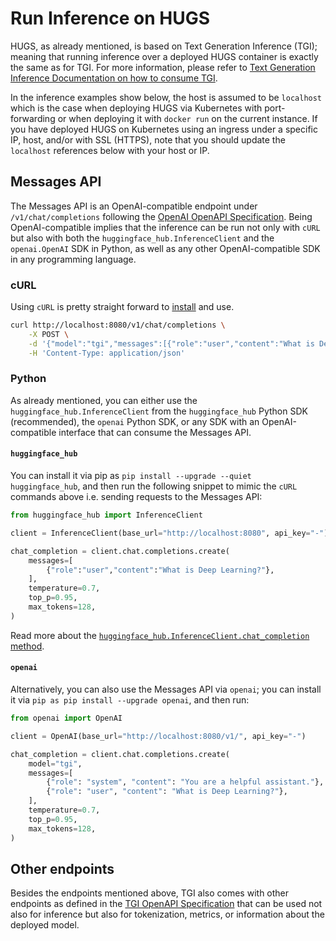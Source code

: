 # Run Inference on HUGS

HUGS, as already mentioned, is based on Text Generation Inference (TGI); meaning that running inference over a deployed HUGS container is exactly the same as for TGI. For more information, please refer to [Text Generation Inference Documentation on how to consume TGI](https://huggingface.co/docs/text-generation-inference/en/basic_tutorials/consuming_tgi).

<Tip>

In the inference examples show below, the host is assumed to be `localhost` which is the case when deploying HUGS via Kubernetes with port-forwarding or when deploying it with `docker run` on the current instance. If you have deployed HUGS on Kubernetes using an ingress under a specific IP, host, and/or with SSL (HTTPS), note that you should update the `localhost` references below with your host or IP.

</Tip>

## Messages API

The Messages API is an OpenAI-compatible endpoint under `/v1/chat/completions` following the [OpenAI OpenAPI Specification](https://github.com/openai/openai-openapi). Being OpenAI-compatible implies that the inference can be run not only with `cURL` but also with both the `huggingface_hub.InferenceClient` and the `openai.OpenAI` SDK in Python, as well as any other OpenAI-compatible SDK in any programming language.

### cURL

Using `cURL` is pretty straight forward to [install](https://curl.se/docs/install.html) and use.

```bash
curl http://localhost:8080/v1/chat/completions \
    -X POST \
    -d '{"model":"tgi","messages":[{"role":"user","content":"What is Deep Learning?"}],"temperature":0.7,"top_p":0.95,"max_tokens":128}}' \
    -H 'Content-Type: application/json'
```

### Python

As already mentioned, you can either use the `huggingface_hub.InferenceClient` from the `huggingface_hub` Python SDK (recommended), the `openai` Python SDK, or any SDK with an OpenAI-compatible interface that can consume the Messages API.

#### `huggingface_hub`

You can install it via pip as `pip install --upgrade --quiet huggingface_hub`, and then run the following snippet to mimic the `cURL` commands above i.e. sending requests to the Messages API:

```python
from huggingface_hub import InferenceClient

client = InferenceClient(base_url="http://localhost:8080", api_key="-")

chat_completion = client.chat.completions.create(
    messages=[
        {"role":"user","content":"What is Deep Learning?"},
    ],
    temperature=0.7,
    top_p=0.95,
    max_tokens=128,
)
```

Read more about the [`huggingface_hub.InferenceClient.chat_completion` method](https://huggingface.co/docs/huggingface_hub/en/package_reference/inference_client#huggingface_hub.AsyncInferenceClient.chat_completion).

#### `openai`

Alternatively, you can also use the Messages API via `openai`; you can install it via `pip as pip install --upgrade openai`, and then run:

```python
from openai import OpenAI

client = OpenAI(base_url="http://localhost:8080/v1/", api_key="-")

chat_completion = client.chat.completions.create(
    model="tgi",
    messages=[
        {"role": "system", "content": "You are a helpful assistant."},
        {"role": "user", "content": "What is Deep Learning?"},
    ],
    temperature=0.7,
    top_p=0.95,
    max_tokens=128,
)
```

## Other endpoints

Besides the endpoints mentioned above, TGI also comes with other endpoints as defined in the [TGI OpenAPI Specification](https://huggingface.github.io/text-generation-inference/) that can be used not also for inference but also for tokenization, metrics, or information about the deployed model.
